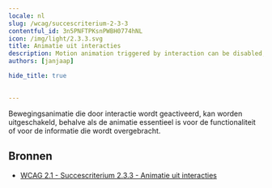 ```yaml
---
locale: nl
slug: /wcag/succescriterium-2-3-3
contentful_id: 3n5PNFTPKsnPWBH0774hNL
icon: /img/light/2.3.3.svg
title: Animatie uit interacties
description: Motion animation triggered by interaction can be disabled, unless the animation is essential to the functionality or the information being conveyed.
authors: [janjaap]

hide_title: true

	
---
```


<Hero
  title="Animatie uit interacties"
  icon="/img/light/2.3.3.svg"
  prefix="Succescriterium 2.3.3"
  suffix="Niveau AAA"
/>

Bewegingsanimatie die door interactie wordt geactiveerd, kan worden uitgeschakeld, behalve als de animatie essentieel is voor de functionaliteit of voor de informatie die wordt overgebracht.

## Bronnen

- [WCAG 2.1 - Succescriterium 2.3.3 - Animatie uit interacties](https://www.w3.org/Translations/WCAG21-nl/#animatie-uit-interacties)
